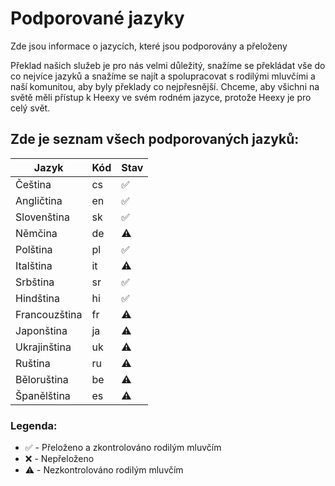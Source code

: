 # Podporované jazyky

Zde jsou informace o jazycích, které jsou podporovány a přeloženy

Překlad našich služeb je pro nás velmi důležitý, snažíme se překládat vše do co nejvíce jazyků a snažíme se najít a spolupracovat s rodilými mluvčími a naší komunitou, aby byly překlady co nejpřesnější. Chceme, aby všichni na světě měli přístup k Heexy ve svém rodném jazyce, protože Heexy je pro celý svět.

## Zde je seznam všech podporovaných jazyků:

| Jazyk | Kód | Stav |
|-------|-----|------|
| Čeština | cs | ✅ |
| Angličtina | en | ✅ |
| Slovenština | sk | ✅ |
| Němčina | de | ⚠️ |
| Polština | pl | ✅ |
| Italština | it | ⚠️ |
| Srbština | sr | ✅ |
| Hindština | hi | ✅ |
| Francouzština | fr | ⚠️ |
| Japonština | ja | ⚠️ |
| Ukrajinština | uk | ⚠️ |
| Ruština | ru | ⚠️ |
| Běloruština | be | ⚠️ |
| Španělština | es | ⚠️ |

### Legenda:
- ✅ - Přeloženo a zkontrolováno rodilým mluvčím
- ❌ - Nepřeloženo
- ⚠️ - Nezkontrolováno rodilým mluvčím